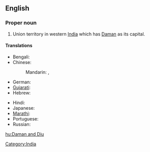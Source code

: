 ==English==
{{wikipedia}}

===Proper noun===
{{en-proper noun}}
# Union territory in western [[India]] which has [[Daman]] as its capital.

====Translations====
{{trans-top|Indian state territory}}
* Bengali: {{t|bn|দমন ও দিউ|sc=Beng|xs=Bengali}}
* Chinese:
*: Mandarin: {{t|cmn|達曼-第烏|sc=Hani}},  {{t|cmn|达曼-第乌|tr=Dāmàn-Dìwū|sc=Hani}}
* German: {{t-|de|Daman und Diu}}
* [[Gujarati]]: {{t|gu|દમણ અને દિવ|sc=Gujr|xs=Gujarati}}
* Hebrew: {{t|he|דאמאן ודיו}}
{{trans-mid}}
* Hindi: {{t|hi|दमन और दीव|tr=daman aur dīv|xs=Hindi}}
* Japanese: {{t|ja|ダマン・ディーウ|tr=Daman-Dīu}}
* [[Marathi]]: {{t|mr|दमण आणि दीव|sc=Deva|xs=Marathi}}
* Portuguese: {{t|pt|Damão e Diu}}
* Russian: {{t|ru|Даман и Диу|tr=Daman i Diu}}
{{trans-bottom}}

[[Category:India]]

[[hu:Daman and Diu]]